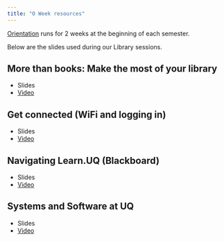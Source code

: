 ```yaml
---
title: "O Week resources"
---
```


[Orientation](https://my.uq.edu.au/information-and-services/student-support/orientation/orientation-program) runs for 2 weeks at the beginning of each semester.

Below are the slides used during our Library sessions.

## More than books: Make the most of your library

* Slides
* [Video](https://youtu.be/HTUUtNLqKFM)

## Get connected (WiFi and logging in)

* Slides
* [Video](https://youtu.be/vSn1iekUwYY)

## Navigating Learn.UQ (Blackboard)

* Slides
* [Video](https://youtu.be/W-Fs17JrDOw)

## Systems and Software at UQ

* Slides
* [Video](https://youtu.be/lnVBjZhY61A)